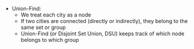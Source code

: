 - Union-Find:
    - We treat each city as a node
    - If two cities are connected (directly or indirectly), they belong to the same set or group
    - Union-Find (or Disjoint Set Union, DSU) keeps track of which node belongs to which group